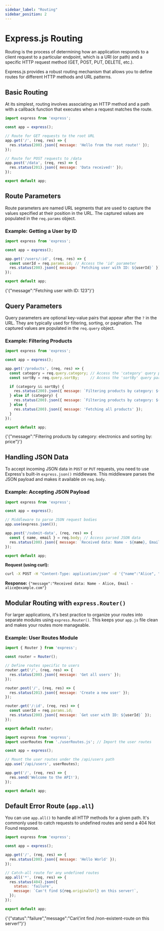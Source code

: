 ```yaml
---
sidebar_label: "Routing"
sidebar_position: 2
---
```



# Express.js Routing

Routing is the process of determining how an application responds to a client request to a particular endpoint, which is a URI (or path) and a specific HTTP request method (GET, POST, PUT, DELETE, etc.).

Express.js provides a robust routing mechanism that allows you to define routes for different HTTP methods and URL patterns.

## Basic Routing

At its simplest, routing involves associating an HTTP method and a path with a callback function that executes when a request matches the route.

```javascript title="app.js"
import express from 'express';

const app = express();

// Route for GET requests to the root URL
app.get('/', (req, res) => {
  res.status(200).json({ message: 'Hello from the root route!' });
});

// Route for POST requests to /data
app.post('/data', (req, res) => {
  res.status(201).json({ message: 'Data received!' });
});

export default app;
```

## Route Parameters

Route parameters are named URL segments that are used to capture the values specified at their position in the URL. The captured values are populated in the `req.params` object.

### Example: Getting a User by ID

```javascript title="app.js"
import express from 'express';

const app = express();

app.get('/users/:id', (req, res) => {
  const userId = req.params.id; // Access the 'id' parameter
  res.status(200).json({ message: `Fetching user with ID: ${userId}` });
});

export default app;
```

<BrowserWindow url="http://localhost:3000/users/123">
  <p>{'{"message":"Fetching user with ID: 123"}'}</p>
</BrowserWindow>

## Query Parameters

Query parameters are optional key-value pairs that appear after the `?` in the URL. They are typically used for filtering, sorting, or pagination. The captured values are populated in the `req.query` object.

### Example: Filtering Products

```javascript title="app.js"
import express from 'express';

const app = express();

app.get('/products', (req, res) => {
  const category = req.query.category; // Access the 'category' query parameter
  const sortBy = req.query.sortBy;     // Access the 'sortBy' query parameter

  if (category && sortBy) {
    res.status(200).json({ message: `Filtering products by category: ${category} and sorting by: ${sortBy}` });
  } else if (category) {
    res.status(200).json({ message: `Filtering products by category: ${category}` });
  } else {
    res.status(200).json({ message: 'Fetching all products' });
  }
});

export default app;
```

<BrowserWindow url="http://localhost:3000/products?category=electronics&sortBy=price">
  <p>{'{"message":"Filtering products by category: electronics and sorting by: price"}'}</p>
</BrowserWindow>

## Handling JSON Data

To accept incoming JSON data in `POST` or `PUT` requests, you need to use Express's built-in `express.json()` middleware. This middleware parses the JSON payload and makes it available on `req.body`.

### Example: Accepting JSON Payload

```javascript title="app.js"
import express from 'express';

const app = express();

// Middleware to parse JSON request bodies
app.use(express.json());

app.post('/submit-data', (req, res) => {
  const { name, email } = req.body; // Access parsed JSON data
  res.status(200).json({ message: `Received data: Name - ${name}, Email - ${email}` });
});

export default app;
```

**Request (using curl):**
```bash
curl -X POST -H "Content-Type: application/json" -d '{"name":"Alice", "email":"alice@example.com"}' http://localhost:3000/submit-data
```
**Response:** `{"message":"Received data: Name - Alice, Email - alice@example.com"}`

## Modular Routing with `express.Router()`

For larger applications, it's best practice to organize your routes into separate modules using `express.Router()`. This keeps your `app.js` file clean and makes your routes more manageable.

### Example: User Routes Module

<Tabs>
<TabItem value="userRoutes.js" label="userRoutes.js">

```javascript title="userRoutes.js"
import { Router } from 'express';

const router = Router();

// Define routes specific to users
router.get('/', (req, res) => {
  res.status(200).json({ message: 'Get all users' });
});

router.post('/', (req, res) => {
  res.status(201).json({ message: 'Create a new user' });
});

router.get('/:id', (req, res) => {
  const userId = req.params.id;
  res.status(200).json({ message: `Get user with ID: ${userId}` });
});

export default router;
```

</TabItem>
<TabItem value="app.js" label="app.js">

```javascript title="app.js"
import express from 'express';
import userRoutes from './userRoutes.js'; // Import the user routes

const app = express();

// Mount the user routes under the /api/users path
app.use('/api/users', userRoutes);

app.get('/', (req, res) => {
  res.send('Welcome to the API!');
});

export default app;
```

</TabItem>
</Tabs>

## Default Error Route (`app.all`)

You can use `app.all()` to handle all HTTP methods for a given path. It's commonly used to catch requests to undefined routes and send a 404 Not Found response.

```javascript title="app.js"
import express from 'express';

const app = express();

app.get('/', (req, res) => {
  res.status(200).json({ message: 'Hello World' });
});

// Catch-all route for any undefined routes
app.all('*', (req, res) => {
  res.status(404).json({
    status: 'failure',
    message: `Can't find ${req.originalUrl} on this server!`,
  });
});

export default app;
```

<BrowserWindow url="http://localhost:3000/non-existent-route">
  <p>{'{"status":"failure","message":"Can\'int find /non-existent-route on this server!"}'}</p>
</BrowserWindow>